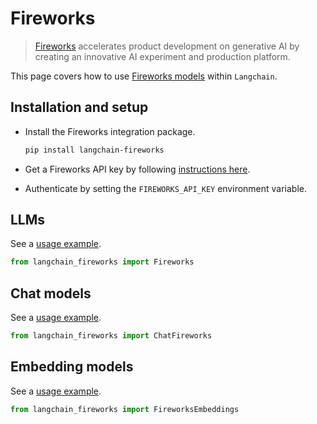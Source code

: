 # Fireworks

>[Fireworks](https://app.fireworks.ai/) accelerates product development on generative AI 
> by creating an innovative AI experiment and production platform.

This page covers how to use [Fireworks models](https://fireworks.ai/models) within
`Langchain`.

## Installation and setup

- Install the Fireworks integration package.

  ```bash
  pip install langchain-fireworks
  ```

- Get a Fireworks API key by following [instructions here](https://readme.fireworks.ai/docs/quickstart).
- Authenticate by setting the `FIREWORKS_API_KEY` environment variable.


## LLMs

See a [usage example](/docs/integrations/llms/fireworks).

```python
from langchain_fireworks import Fireworks
```

## Chat models

See a [usage example](/docs/integrations/chat/fireworks).

```python
from langchain_fireworks import ChatFireworks
```

## Embedding models

See a [usage example](/docs/integrations/text_embedding/fireworks).

```python
from langchain_fireworks import FireworksEmbeddings
```
